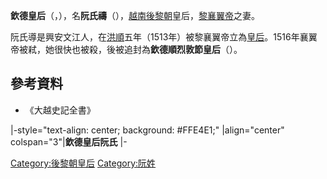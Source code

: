 '''欽德皇后'''（{{vie|v='''Khâm Đức hoàng hậu'''|hn=欽德皇后}}，{{bd|？||1516年||}}），名'''阮氏禱'''（{{vie|v='''Nguyễn Thị Đạo'''|hn=阮氏禱}}），[[越南|越南]][[後黎朝|後黎朝]]皇后，[[黎襄翼帝|黎襄翼帝]]之妻。

阮氏導是興安文江人，在[[洪順|洪順]]五年（1513年）被黎襄翼帝立為[[皇后|皇后]]。1516年襄翼帝被弒，她很快也被殺，後被追封為'''欽德順烈敦節皇后'''（{{vie|v='''Khâm Đức Thuận Liệt Đôn Tiết hoàng hậu'''|hn=欽德順烈敦節皇后}}）。

==參考資料==
*《大越史記全書》

{{start box}}
|-style="text-align: center; background: #FFE4E1;"
|align="center" colspan="3"|'''欽德皇后阮氏'''
|- 
{{s-before|[[陳氏松|威穆皇后陳氏]]}}
{{s-title|[[越南皇后及妃嬪列表|越南後黎朝皇后]]|1513年—1516年}} 
{{s-after|[[莫皇后|皇后莫氏]]}} 
{{end box}}

{{後黎朝皇后}}

[[Category:後黎朝皇后|Category:後黎朝皇后]]
[[Category:阮姓|Category:阮姓]]